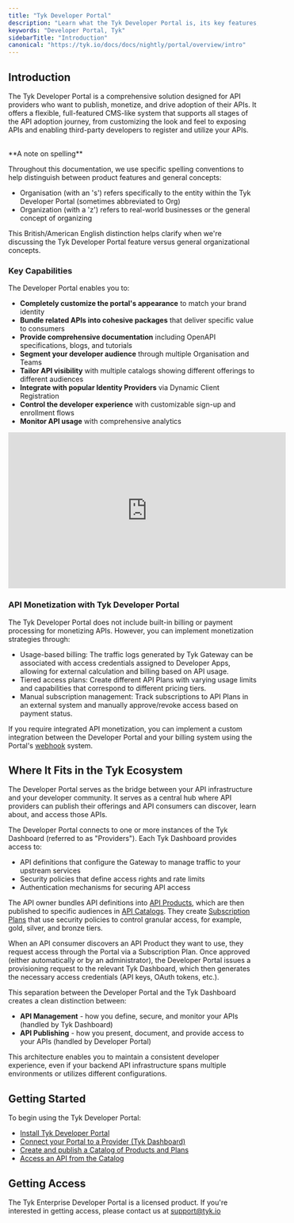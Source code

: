```yaml
---
title: "Tyk Developer Portal"
description: "Learn what the Tyk Developer Portal is, its key features, and how it supports API management."
keywords: "Developer Portal, Tyk"
sidebarTitle: "Introduction"
canonical: "https://tyk.io/docs/docs/nightly/portal/overview/intro"
---
```


## Introduction

The Tyk Developer Portal is a comprehensive solution designed for API providers who want to publish, monetize, and drive adoption of their APIs. It offers a flexible, full-featured CMS-like system that supports all stages of the API adoption journey, from customizing the look and feel to exposing APIs and enabling third-party developers to register and utilize your APIs.

<br />

<Note>
**A note on spelling**  

Throughout this documentation, we use specific spelling conventions to help distinguish between product features and general concepts:
- Organisation (with an 's') refers specifically to the entity within the Tyk Developer Portal (sometimes abbreviated to Org)
- Organization (with a 'z') refers to real-world businesses or the general concept of organizing

This British/American English distinction helps clarify when we're discussing the Tyk Developer Portal feature versus general organizational concepts.
</Note>


### Key Capabilities

The Developer Portal enables you to:

- **Completely customize the portal's appearance** to match your brand identity
- **Bundle related APIs into cohesive packages** that deliver specific value to consumers
- **Provide comprehensive documentation** including OpenAPI specifications, blogs, and tutorials
- **Segment your developer audience** through multiple Organisation and Teams
- **Tailor API visibility** with multiple catalogs showing different offerings to different audiences
- **Integrate with popular Identity Providers** via Dynamic Client Registration
- **Control the developer experience** with customizable sign-up and enrollment flows
- **Monitor API usage** with comprehensive analytics

<iframe width="560" height="315" src="https://www.youtube.com/embed/UMLkTKMzGXg" frameborder="0" allow="accelerometer; autoplay; clipboard-write; encrypted-media; gyroscope; picture-in-picture" allowfullscreen></iframe>

### API Monetization with Tyk Developer Portal

The Tyk Developer Portal does not include built-in billing or payment processing for monetizing APIs. However, you can implement monetization strategies through:

  - Usage-based billing: The traffic logs generated by Tyk Gateway can be associated with access credentials assigned to Developer Apps, allowing for external calculation and billing based on API usage.
  - Tiered access plans: Create different API Plans with varying usage limits and capabilities that correspond to different pricing tiers.
  - Manual subscription management: Track subscriptions to API Plans in an external system and manually approve/revoke access based on payment status.

If you require integrated API monetization, you can implement a custom integration between the Developer Portal and your billing system using the Portal's [webhook](/docs/nightly/portal/customization/webhooks) system.

## Where It Fits in the Tyk Ecosystem

The Developer Portal serves as the bridge between your API infrastructure and your developer community. It serves as a central hub where API providers can publish their offerings and API consumers can discover, learn about, and access those APIs.

The Developer Portal connects to one or more instances of the Tyk Dashboard (referred to as "Providers"). Each Tyk Dashboard provides access to:

- API definitions that configure the Gateway to manage traffic to your upstream services
- Security policies that define access rights and rate limits
- Authentication mechanisms for securing API access

The API owner bundles API definitions into [API Products](/docs/nightly/portal/overview/concepts#api-products), which are then published to specific audiences in [API Catalogs](/docs/nightly/portal/overview/concepts#api-catalogs). They create [Subscription Plans](/docs/nightly/portal/overview/concepts#api-plans) that use security policies to control granular access, for example, gold, silver, and bronze tiers.

When an API consumer discovers an API Product they want to use, they request access through the Portal via a Subscription Plan. Once approved (either automatically or by an administrator), the Developer Portal issues a provisioning request to the relevant Tyk Dashboard, which then generates the necessary access credentials (API keys, OAuth tokens, etc.).

This separation between the Developer Portal and the Tyk Dashboard creates a clean distinction between:

- **API Management** - how you define, secure, and monitor your APIs (handled by Tyk Dashboard)
- **API Publishing** - how you present, document, and provide access to your APIs (handled by Developer Portal)

This architecture enables you to maintain a consistent developer experience, even if your backend API infrastructure spans multiple environments or utilizes different configurations.


## Getting Started

To begin using the Tyk Developer Portal:

- [Install Tyk Developer Portal](/docs/nightly/portal/install)
- [Connect your Portal to a Provider (Tyk Dashboard)](/docs/nightly/portal/overview/getting-started)
- [Create and publish a Catalog of Products and Plans](/docs/nightly/portal/publish-api-catalog)
- [Access an API from the Catalog](/docs/nightly/portal/request-access)

## Getting Access

The Tyk Enterprise Developer Portal is a licensed product. If you're interested in getting access, please contact us at [support@tyk.io](<mailto:support@tyk.io?subject=Adding Tyk Developer Portal>)
